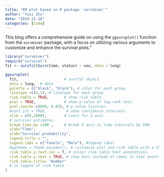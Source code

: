 ```yaml
---
title: "KM plot based on R package `survminer`"
author: "Yuxi Zhu"
date: "2024-11-10"
categories: [Code]
---
```


This blog offers a comprehensive guide on using the `ggsurvplot()` function from the `survminer` package, with a focus on utilizing various arguments to customize and enhance the survival plots."

```r
library("survminer")
require("survival")
fit <- survfit(Surv(time, status) ~ sex, data = lung)
```

```r
ggsurvplot(
  fit,                     # survfit object
  data = lung,  # data
  palette = c("black", "black"), # color for each group
  linetype =c(4,1), # linetype for each group
  risk.table = TRUE,       # show risk table.
  pval = TRUE,             # show p-value of log-rank test.
  pval.coord= c(800, 0.85), # p value location
  #conf.int = TRUE,         # show confidence intervals 
  xlim = c(0,1000),        # limit for X axis
  # survival estimates.
  break.time.by =100 ,     # break X axis in time intervals by 500.
  xlab="Time",
  ylab="Survival probability",
  legend.title = "",
  legend.labs = c("Female", "Male"), #legend label
  #ggtheme = theme_minimal(), # customize plot and risk table with a theme.
  risk.table.y.text.col = T, # colour risk table text annotations.
  risk.table.y.text = TRUE, # show bars instead of names in text annotations
  risk.table.title= "Number"
  # in legend of risk table
)
```
